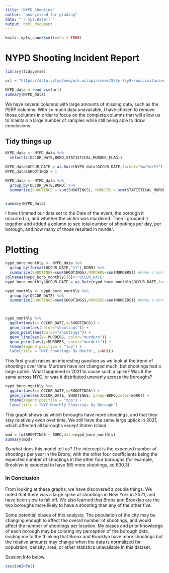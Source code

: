 ---
title: "NYPD_Shooting"
author: "anonymized for grading"
date: "`r Sys.Date()`"
output: html_document
---

```{r setup, include=FALSE}
knitr::opts_chunk$set(echo = TRUE)
```

# NYPD Shooting Incident Report


```{r get_data}
library(tidyverse)

url = "https://data.cityofnewyork.us/api/views/833y-fsy8/rows.csv?accessType=DOWNLOAD"

NYPD_data = read_csv(url)
summary(NYPD_data)
```

We have several columns with large amounts of missing data, such as the PERP columns. With so much data unavailable, I have chosen to remove those columns in order to focus on the complete columns that will allow us to maintain a large number of samples while still being able to draw conclusions.

## Tidy things up

```{r cleaning}
NYPD_data <- NYPD_data %>%
  select(c(OCCUR_DATE,BORO,STATISTICAL_MURDER_FLAG))

NYPD_data$OCCUR_DATE = as.Date(NYPD_data$OCCUR_DATE,format="%m/%d/%Y")
NYPD_data$SHOOTINGS = 1

NYPD_data <- NYPD_data %>%
  group_by(OCCUR_DATE,BORO) %>%
  summarize(SHOOTINGS = sum(SHOOTINGS), MURDERS = sum(STATISTICAL_MURDER_FLAG))


summary(NYPD_data)
```

I have trimmed our data set to the Date of the event, the borough it occurred in, and whether the victim was murdered. Then I grouped it together and added a column to see total number of shootings per day, per borough, and how many of those resulted in murder.

# Plotting

```{r plot1}
nypd_boro_monthly <- NYPD_data %>%
  group_by(format(OCCUR_DATE,"%Y"),BORO) %>%
  summarize(SHOOTINGS=sum(SHOOTINGS),MURDERS=sum(MURDERS)) #make a monthly breakdown of boro shootings
colnames(nypd_boro_monthly)[1]<-"OCCUR_DATE"
nypd_boro_monthly$OCCUR_DATE = as.Date(nypd_boro_monthly$OCCUR_DATE,format="%Y")

nypd_monthly <- nypd_boro_monthly %>%
  group_by(OCCUR_DATE) %>%
  summarize(SHOOTINGS=sum(SHOOTINGS),MURDERS=sum(MURDERS)) #make a monthly breakdown of total NY shootings



nypd_monthly %>%
  ggplot(aes(x= OCCUR_DATE,y=SHOOTINGS)) + 
  geom_line(aes(color="shootings")) +
  geom_point(aes(color="shootings")) +
  geom_line(aes(y= MURDERS, color="murders")) +
  geom_point(aes(y=MURDERS, color="murders")) +
  theme(legend.position = "top") + 
  labs(title = "NYC Shootings By Month", y=NULL)
```


This first graph raises an interesting question as we look at the trend of shootings over time. Murders have not changed much, but shootings had a large uptick. What happened in 2021 to cause such a spike? Was it the same across NYC, or was it distributed unevenly across the boroughs?


```{r plot2}
nypd_boro_monthly %>%
  ggplot(aes(x= OCCUR_DATE,y=SHOOTINGS)) +
  geom_line(aes(OCCUR_DATE, SHOOTINGS, group=BORO,color=BORO)) +
  theme(legend.position = "top") + 
  labs(title = "NYC Monthly Shootings by Borough")
```

This graph shows us which boroughs have more shootings, and that they stay relatively even over time. We still have the same large uptick in 2021, which affected all boroughs except Staten Island.

```{r modeling}
mod = lm(SHOOTINGS ~ BORO,data=nypd_boro_monthly)
summary(mod)

```

So what does this model tell us? The intercept is the expected number of shootings per year in the Bronx, with the other four coefficients being the expected number of shootings in the other four boroughs (for example, Brooklyn is expected to have 165 more shootings, so 630.3).

### In Conclusion

From looking at these graphs, we have discovered a couple things. We noted that there was a large spike of shootings in New York in 2021, and have been slow to fall off. We also learned that Bronx and Brooklyn are the two boroughs more likely to have a shooting than any of the other five.

Some potential biases of this analysis: The population of the city may be changing enough to affect the overall number of shootings, and would affect the number of shootings per location. My biases and prior knowledge of each borough may be coloring my perception of the borough data, leading me to the thinking that Bronx and Brooklyn have more shootings but the relative amounts may change when the data is normalized for population, density, area, or other statistics unavailable in this dataset.


Session Info below.
```{r sessionInfo, echo=FALSE}
sessionInfo()
```